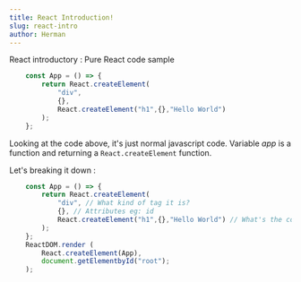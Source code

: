 ```yaml
---
title: React Introduction!
slug: react-intro
author: Herman
---
```


React introductory :
Pure React code sample

```javascript
    const App = () => {
        return React.createElement(
            "div",
            {},
            React.createElement("h1",{},"Hello World")
        );
    };
```

Looking at the code above, it's just normal javascript code.
Variable *app* is a function and returning a `React.createElement` function.

Let's breaking it down :

```javascript
    const App = () => { 
        return React.createElement( 
            "div", // What kind of tag it is?
            {}, // Attributes eg: id
            React.createElement("h1",{},"Hello World") // What's the content inside the tag.
        );
    };
    ReactDOM.render (
        React.createElement(App),
        document.getElementbyId("root");
    );

```